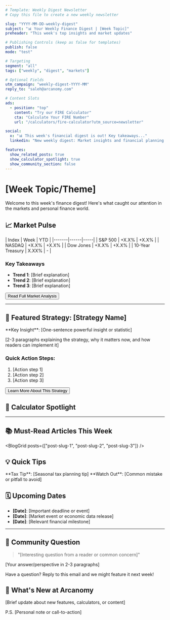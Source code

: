 ---
# Template: Weekly Digest Newsletter
# Copy this file to create a new weekly newsletter

slug: "YYYY-MM-DD-weekly-digest"
subject: "📊 Your Weekly Finance Digest | [Week Topic]"
preheader: "This week's top insights and market updates"

# Publishing Controls (keep as false for templates)
publish: false
mode: "test"

# Targeting
segment: "all"
tags: ["weekly", "digest", "markets"]

# Optional Fields
utm_campaign: "weekly-digest-YYYY-MM"
reply_to: "saleh@arcanomy.com"

# Content Slots
ads:
  - position: "top"
    content: "Try our FIRE Calculator"
    cta: "Calculate Your FIRE Number"
    url: "/calculators/fire-calculator?utm_source=newsletter"

social:
  x: "📊 This week's financial digest is out! Key takeaways..."
  linkedin: "New weekly digest: Market insights and financial planning tips..."

features:
  show_related_posts: true
  show_calculator_spotlight: true
  show_community_section: false
---

# [Week Topic/Theme]

<Greeting />

Welcome to this week's finance digest! Here's what caught our attention in the markets and personal finance world.

## 📈 Market Pulse

<DataTable>
| Index | Week | YTD |
|-------|------|-----|
| S&P 500 | +X.X% | +X.X% |
| NASDAQ | +X.X% | +X.X% |
| Dow Jones | +X.X% | +X.X% |
| 10-Year Treasury | X.XX% | - |
</DataTable>

### Key Takeaways
- **Trend 1**: [Brief explanation]
- **Trend 2**: [Brief explanation]
- **Trend 3**: [Brief explanation]

<Button href="/blog/[relevant-post-slug]">
  Read Full Market Analysis
</Button>

<Hr />

## 🎯 Featured Strategy: [Strategy Name]

<Callout type="tip">
  **Key Insight**: [One-sentence powerful insight or statistic]
</Callout>

[2-3 paragraphs explaining the strategy, why it matters now, and how readers can implement it]

### Quick Action Steps:
1. [Action step 1]
2. [Action step 2]
3. [Action step 3]

<Button href="/blog/[strategy-deep-dive-post]">
  Learn More About This Strategy
</Button>

<Spacer size={32} />

## 🧮 Calculator Spotlight

<CalculatorCard 
  title="[Calculator Name]"
  description="[What it helps you discover]"
  href="/calculators/[calculator-slug]"
  example="Example: [Specific scenario with numbers]"
/>

<Hr />

## 📚 Must-Read Articles This Week

<BlogGrid posts={["post-slug-1", "post-slug-2", "post-slug-3"]} />

## 💡 Quick Tips

<Callout type="info">
  **Tax Tip**: [Seasonal tax planning tip]
</Callout>

<Callout type="warning">
  **Watch Out**: [Common mistake or pitfall to avoid]
</Callout>

## 🗓️ Upcoming Dates

- **[Date]**: [Important deadline or event]
- **[Date]**: [Market event or economic data release]
- **[Date]**: [Relevant financial milestone]

<Hr />

## 💬 Community Question

> "[Interesting question from a reader or common concern]"

[Your answer/perspective in 2-3 paragraphs]

Have a question? Reply to this email and we might feature it next week!

<Spacer size={32} />

## 🎉 What's New at Arcanomy

[Brief update about new features, calculators, or content]

<Signature />

P.S. [Personal note or call-to-action]